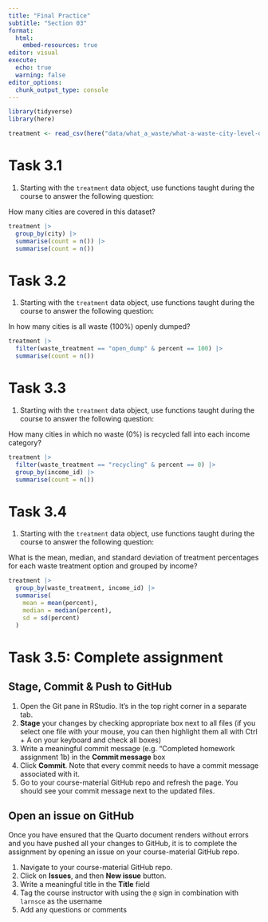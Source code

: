 ```yaml
---
title: "Final Practice"
subtitle: "Section 03"
format:
  html:
    embed-resources: true
editor: visual
execute: 
  echo: true
  warning: false
editor_options: 
  chunk_output_type: console
---
```


```r
library(tidyverse)
library(here)
```

```r

treatment <- read_csv(here("data/what_a_waste/what-a-waste-city-level-data-treatment.csv"))

```

# Task 3.1

1.  Starting with the `treatment` data object, use functions taught during the course to answer the following question:

How many cities are covered in this dataset?

```r

treatment |> 
  group_by(city) |> 
  summarise(count = n()) |> 
  summarise(count = n()) 


```

# Task 3.2

1.  Starting with the `treatment` data object, use functions taught during the course to answer the following question:

In how many cities is all waste (100%) openly dumped?

```r

treatment |> 
  filter(waste_treatment == "open_dump" & percent == 100) |>  
  summarise(count = n()) 


```

# Task 3.3

1.  Starting with the `treatment` data object, use functions taught during the course to answer the following question:

How many cities in which no waste (0%) is recycled fall into each income category?

```r

treatment |> 
  filter(waste_treatment == "recycling" & percent == 0) |> 
  group_by(income_id) |> 
  summarise(count = n()) 


```

# Task 3.4

1.  Starting with the `treatment` data object, use functions taught during the course to answer the following question:

What is the mean, median, and standard deviation of treatment percentages for each waste treatment option and grouped by income?

```r

treatment |> 
  group_by(waste_treatment, income_id) |>
  summarise( 
    mean = mean(percent),
    median = median(percent), 
    sd = sd(percent)
  ) 


```

# Task 3.5: Complete assignment

## Stage, Commit & Push to GitHub

1.  Open the Git pane in RStudio. It's in the top right corner in a separate tab.
2.  **Stage** your changes by checking appropriate box next to all files (if you select one file with your mouse, you can then highlight them all with Ctrl + A on your keyboard and check all boxes)
3.  Write a meaningful commit message (e.g. "Completed homework assignment 1b) in the **Commit message** box
4.  Click **Commit**. Note that every commit needs to have a commit message associated with it.
5.  Go to your course-material GitHub repo and refresh the page. You should see your commit message next to the updated files.

## Open an issue on GitHub

Once you have ensured that the Quarto document renders without errors and you have pushed all your changes to GitHub, it is to complete the assignment by opening an issue on your course-material GitHub repo.

1.  Navigate to your course-material GitHub repo.
2.  Click on **Issues**, and then **New issue** button.
3.  Write a meaningful title in the **Title** field
4.  Tag the course instructor with using the `@` sign in combination with `larnsce` as the username
5.  Add any questions or comments
